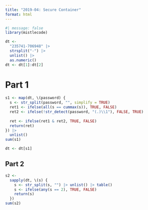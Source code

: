 ```yaml
---
title: "2019-04: Secure Container"
format: html
---
```


```r
#| message: false
library(mistlecode)
```

```r
dt <-
  "235741-706948" |>
  strsplit("-") |>
  unlist() |>
  as.numeric()
dt <- dt[1]:dt[2]
```

# Part 1

```r
s1 <- map(dt, \(password) {
  s <- str_split(password, "", simplify = TRUE)
  ret1 <- ifelse(all(s == cummax(s)), TRUE, FALSE)
  ret2 <- ifelse(!str_detect(password, "(.)\\1"), FALSE, TRUE)
  
  ret <- ifelse(ret1 & ret2, TRUE, FALSE)
  return(ret)
}) |>
  unlist()
sum(s1)

dt <- dt[s1]
```

## Part 2

```r
s2 <-
  sapply(dt, \(s) {
    s <- str_split(s, "") |> unlist() |> table()
    s <- ifelse(any(s == 2), TRUE, FALSE)
    return(s)
  })
sum(s2)
```

